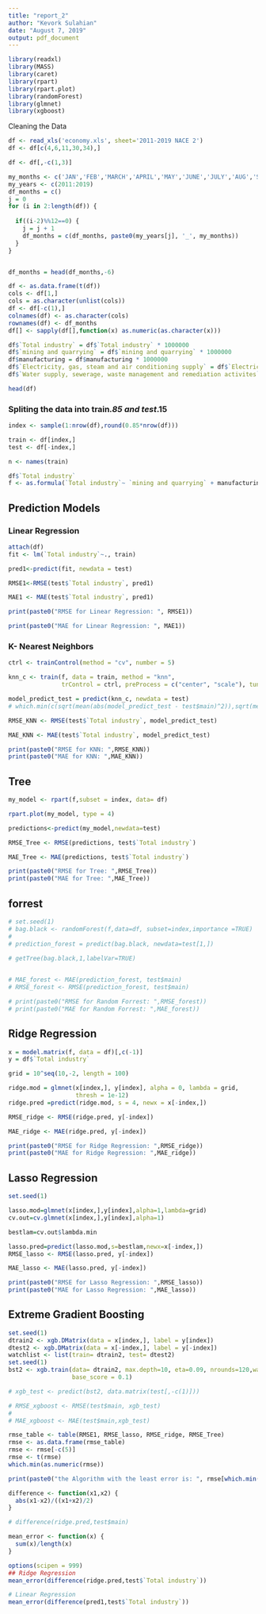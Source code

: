 ```yaml
---
title: "report_2"
author: "Kevork Sulahian"
date: "August 7, 2019"
output: pdf_document
---
```


```r

library(readxl)
library(MASS)
library(caret)
library(rpart)
library(rpart.plot)
library(randomForest)
library(glmnet)
library(xgboost)

```

Cleaning the Data

```r

df <- read_xls('economy.xls', sheet='2011-2019 NACE 2')
df <- df[c(4,6,11,30,34),]

df <- df[,-c(1,3)]

my_months <- c('JAN','FEB','MARCH','APRIL','MAY','JUNE','JULY','AUG','SEP', 'OCT','NOV','DEC')
my_years <- c(2011:2019)
df_months = c()
j = 0
for (i in 2:length(df)) {
  
  if((i-2)%%12==0) {
    j = j + 1
    df_months = c(df_months, paste0(my_years[j], '_', my_months))
  }
}


df_months = head(df_months,-6)

df <- as.data.frame(t(df))
cols <- df[1,]
cols = as.character(unlist(cols))
df <- df[-c(1),]
colnames(df) <- as.character(cols)
rownames(df) <- df_months
df[] <- sapply(df[],function(x) as.numeric(as.character(x)))

df$`Total industry` = df$`Total industry` * 1000000
df$`mining and quarrying` = df$`mining and quarrying` * 1000000
df$manufacturing = df$manufacturing * 1000000
df$`Electricity, gas, steam and air conditioning supply` = df$`Electricity, gas, steam and air conditioning supply` * 1000000
df$`Water supply, sewerage, waste management and remediation activites` = df$`Water supply, sewerage, waste management and remediation activites` * 1000000

```

```r

head(df)

```



### Spliting the data into train*.85 and test*.15

```r
index <- sample(1:nrow(df),round(0.85*nrow(df)))

train <- df[index,]
test <- df[-index,]

n <- names(train)

```


```r
df$`Total industry`
f <- as.formula(`Total industry`~ `mining and quarrying` + manufacturing + `Electricity, gas, steam and air conditioning supply` + `Water supply, sewerage, waste management and remediation activites`)

```

## Prediction Models

### Linear Regression

```r
attach(df)
fit <- lm(`Total industry`~., train)

pred1<-predict(fit, newdata = test)

RMSE1<-RMSE(test$`Total industry`, pred1)

MAE1 <- MAE(test$`Total industry`, pred1)
```


```r
print(paste0("RMSE for Linear Regression: ", RMSE1))

print(paste0("MAE for Linear Regression: ", MAE1))
```

### K- Nearest Neighbors 
```r
ctrl <- trainControl(method = "cv", number = 5)

knn_c <- train(f, data = train, method = "knn",
               trControl = ctrl, preProcess = c("center", "scale"), tuneLength = 5)
```



```r
model_predict_test = predict(knn_c, newdata = test)
# which.min(c(sqrt(mean(abs(model_predict_test - test$main)^2)),sqrt(mean((test$main- predict(fit, test))^2))))

RMSE_KNN <- RMSE(test$`Total industry`, model_predict_test)

MAE_KNN <- MAE(test$`Total industry`, model_predict_test)
```

```r

print(paste0("RMSE for KNN: ",RMSE_KNN))
print(paste0("MAE for KNN: ",MAE_KNN))
```

## Tree

```r
my_model <- rpart(f,subset = index, data= df)
```

```r
rpart.plot(my_model, type = 4)
```

```r
predictions<-predict(my_model,newdata=test)

RMSE_Tree <- RMSE(predictions, test$`Total industry`)

MAE_Tree <- MAE(predictions, test$`Total industry`)
```

```r
print(paste0("RMSE for Tree: ",RMSE_Tree))
print(paste0("MAE for Tree: ",MAE_Tree))
```


## forrest

```r
# set.seed(1)
# bag.black <- randomForest(f,data=df, subset=index,importance =TRUE)
# 
# prediction_forest = predict(bag.black, newdata=test[1,])
```

```r

# getTree(bag.black,1,labelVar=TRUE)
  
```

```r
# MAE_forest <- MAE(prediction_forest, test$main)
# RMSE_forest <- RMSE(prediction_forest, test$main)
```

```r
# print(paste0("RMSE for Random Forrest: ",RMSE_forest))
# print(paste0("MAE for Random Forrest: ",MAE_forest))
```


## Ridge Regression

```r
x = model.matrix(f, data = df)[,c(-1)]
y = df$`Total industry`

grid = 10^seq(10,-2, length = 100)

ridge.mod = glmnet(x[index,], y[index], alpha = 0, lambda = grid,
                   thresh = 1e-12)
ridge.pred =predict(ridge.mod, s = 4, newx = x[-index,])

RMSE_ridge <- RMSE(ridge.pred, y[-index])

MAE_ridge <- MAE(ridge.pred, y[-index])
```

```r
print(paste0("RMSE for Ridge Regression: ",RMSE_ridge))
print(paste0("MAE for Ridge Regression: ",MAE_ridge))
```


## Lasso Regression 

```r
set.seed(1)

lasso.mod=glmnet(x[index,],y[index],alpha=1,lambda=grid)
cv.out=cv.glmnet(x[index,],y[index],alpha=1)

bestlam=cv.out$lambda.min

lasso.pred=predict(lasso.mod,s=bestlam,newx=x[-index,])
RMSE_lasso <- RMSE(lasso.pred, y[-index])

MAE_lasso <- MAE(lasso.pred, y[-index])

```

```r
print(paste0("RMSE for Lasso Regression: ",RMSE_lasso))
print(paste0("MAE for Lasso Regression: ",MAE_lasso))
```

##  Extreme Gradient Boosting

```r
set.seed(1)
dtrain2 <- xgb.DMatrix(data = x[index,], label = y[index])
dtest2 <- xgb.DMatrix(data = x[-index,], label = y[-index])
watchlist <- list(train= dtrain2, test= dtest2)
set.seed(1)
bst2 <- xgb.train(data= dtrain2, max.depth=10, eta=0.09, nrounds=120,watchlist=watchlist,
                  base_score = 0.1)

# xgb_test <- predict(bst2, data.matrix(test[,-c(1)]))

# RMSE_xgboost <- RMSE(test$main, xgb_test)
# 
# MAE_xgboost <- MAE(test$main,xgb_test)
```
```r


rmse_table <- table(RMSE1, RMSE_lasso, RMSE_ridge, RMSE_Tree)
rmse <- as.data.frame(rmse_table)
rmse <- rmse[-c(5)]
rmse <- t(rmse)
which.min(as.numeric(rmse))
```

```r
print(paste0("the Algorithm with the least error is: ", rmse[which.min(rmse)]))
```


```r

difference <- function(x1,x2) {
  abs(x1-x2)/((x1+x2)/2)
}

# difference(ridge.pred,test$main)

mean_error <- function(x) {
  sum(x)/length(x)
}

```

```r
options(scipen = 999)
## Ridge Regression
mean_error(difference(ridge.pred,test$`Total industry`))

# Linear Regression
mean_error(difference(pred1,test$`Total industry`))

```
